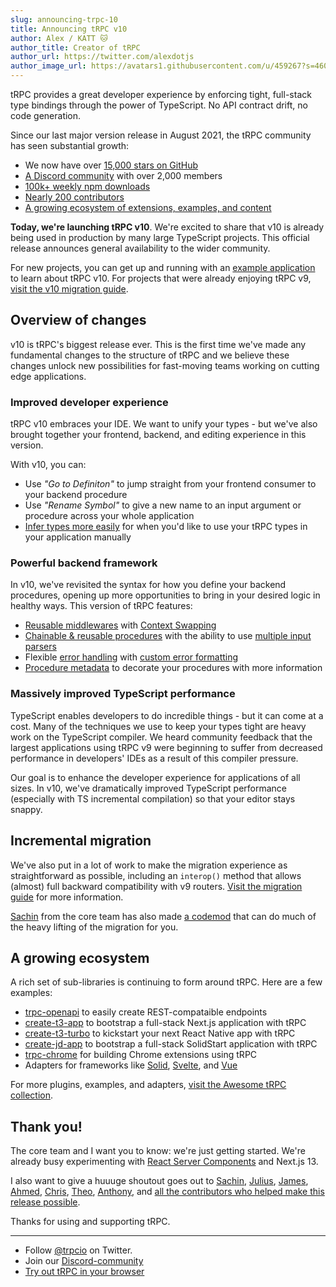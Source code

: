 ```yaml
---
slug: announcing-trpc-10
title: Announcing tRPC v10
author: Alex / KATT 🐱
author_title: Creator of tRPC
author_url: https://twitter.com/alexdotjs
author_image_url: https://avatars1.githubusercontent.com/u/459267?s=460&v=4
---
```



tRPC provides a great developer experience by enforcing tight, full-stack type bindings through the power of TypeScript. No API contract drift, no code generation.

Since our last major version release in August 2021, the tRPC community has seen substantial growth:

- We now have over [15,000 stars on GitHub](https://github.com/trpc/trpc)
- [A Discord community](https://trpc.io/discord) with over 2,000 members
- [100k+ weekly npm downloads](https://www.npmjs.com/package/@trpc/server)
- [Nearly 200 contributors](https://github.com/trpc/trpc/graphs/contributors)
- [A growing ecosystem of extensions, examples, and content](https://trpc.io/awesome)

**Today, we're launching tRPC v10**. We're excited to share that v10 is already being used in production by many large TypeScript projects. This official release announces general availability to the wider community.

For new projects, you can get up and running with an [example application](https://trpc.io/awesome#-starting-points-example-projects-etc) to learn about tRPC v10. For projects that were already enjoying tRPC v9, [visit the v10 migration guide](https://trpc.io/docs/v10/migrate-from-v9-to-v10).

## Overview of changes

v10 is tRPC's biggest release ever. This is the first time we've made any fundamental changes to the structure of tRPC and we believe these changes unlock new possibilities for fast-moving teams working on cutting edge applications.

### Improved developer experience

tRPC v10 embraces your IDE. We want to unify your types - but we've also brought together your frontend, backend, and editing experience in this version.

With v10, you can:

- Use _"Go to Definiton"_ to jump straight from your frontend consumer to your backend procedure
- Use _"Rename Symbol"_ to give a new name to an input argument or procedure across your whole application
- [Infer types more easily](https://trpc.io/docs/v10/infer-types) for when you'd like to use your tRPC types in your application manually

### Powerful backend framework

In v10, we've revisited the syntax for how you define your backend procedures, opening up more opportunities to bring in your desired logic in healthy ways. This version of tRPC features:

- [Reusable middlewares](https://trpc.io/docs/v10/middlewares) with [Context Swapping](https://trpc.io/docs/v10/middlewares#context-swapping)
- [Chainable & reusable procedures](https://trpc.io/docs/v10/procedures#reusable-base-publicprocedures) with the ability to use [multiple input parsers](https://trpc.io/docs/v10/procedures#multiple-input-parsers)
- Flexible [error handling](https://trpc.io/docs/v10/error-handling) with [custom error formatting](https://trpc.io/docs/v10/error-formatting)
- [Procedure metadata](https://trpc.io/docs/v10/metadata) to decorate your procedures with more information

### Massively improved TypeScript performance

TypeScript enables developers to do incredible things - but it can come at a cost. Many of the techniques we use to keep your types tight are heavy work on the TypeScript compiler. We heard community feedback that the largest applications using tRPC v9 were beginning to suffer from decreased performance in developers' IDEs as a result of this compiler pressure.

Our goal is to enhance the developer experience for applications of all sizes. In v10, we've dramatically improved TypeScript performance (especially with TS incremental compilation) so that your editor stays snappy.

## Incremental migration

We've also put in a lot of work to make the migration experience as straightforward as possible, including an `interop()` method that allows (almost) full backward compatibility with v9 routers. [Visit the migration guide](https://trpc.io/docs/v10/migrate-from-v9-to-v10) for more information.

[Sachin](https://twitter.com/s4chinraja) from the core team has also made [a codemod](https://github.com/sachinraja/trpc-v10-migrate-codemod) that can do much of the heavy lifting of the migration for you.

## A growing ecosystem

A rich set of sub-libraries is continuing to form around tRPC. Here are a few examples:

- [trpc-openapi](https://github.com/jlalmes/trpc-openapi) to easily create REST-compataible endpoints
- [create-t3-app](https://github.com/t3-oss/create-t3-app) to bootstrap a full-stack Next.js application with tRPC
- [create-t3-turbo](https://github.com/t3-oss/create-t3-turbo) to kickstart your next React Native app with tRPC
- [create-jd-app](https://github.com/orjdev/create-jd-app) to bootstrap a full-stack SolidStart application with tRPC
- [trpc-chrome](https://github.com/jlalmes/trpc-chrome) for building Chrome extensions using tRPC
- Adapters for frameworks like [Solid](https://github.com/OrJDev/solid-trpc), [Svelte](https://github.com/icflorescu/trpc-sveltekit-example), and [Vue](https://github.com/michealroberts/usetrpc)

For more plugins, examples, and adapters, [visit the Awesome tRPC collection](https://trpc.io/awesome).

## Thank you!

The core team and I want you to know: we're just getting started. We're already busy experimenting with [React Server Components](https://github.com/reactjs/rfcs/pull/229) and Next.js 13.

I also want to give a huuuge shoutout goes out to [Sachin](https://twitter.com/s4chinraja), [Julius](https://twitter.com/jullerino), [James](https://twitter.com/jlalmes), [Ahmed](https://twitter.com/ixahmedxii), [Chris](https://twitter.com/trashh_dev), [Theo](https://twitter.com/t3dotgg), [Anthony](https://twitter.com/shewDev), and [all the contributors who helped make this release possible](https://github.com/trpc/trpc#all-contributors).

Thanks for using and supporting tRPC.

---

- Follow [@trpcio](https://twitter.com/trpcio) on Twitter.
- Join our [Discord-community](https://trpc.io/discord)
- [Try out tRPC in your browser](https://trpc.io/#try-it-out)

<GithubSponsorButton />
